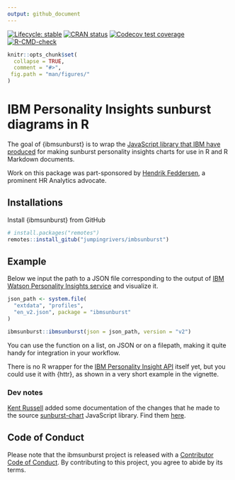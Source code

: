 ```yaml
---
output: github_document
---
```

<!-- badges: start -->
[![Lifecycle: stable](https://img.shields.io/badge/lifecycle-stable-brightgreen.svg)](https://lifecycle.r-lib.org/articles/stages.html#stable)
[![CRAN status](https://www.r-pkg.org/badges/version/ibmsunburst)](https://CRAN.R-project.org/package=ibmsunburst)
[![Codecov test
coverage](https://codecov.io/gh/jumpingrivers/ibmsunburst/branch/main/graph/badge.svg)](https://app.codecov.io/gh/jumpingrivers/ibmsunburst?branch=main)
[![R-CMD-check](https://github.com/jumpingrivers/ibmsunburst/workflows/R-CMD-check/badge.svg)](https://github.com/jumpingrivers/ibmsunburst/actions)
<!-- badges: end -->


```r
knitr::opts_chunk$set(
  collapse = TRUE,
  comment = "#>",
 fig.path = "man/figures/"
)
```

# IBM Personality Insights sunburst diagrams in R

The goal of {ibmsunburst} is to wrap the [JavaScript library that IBM have produced](https://github.com/personality-insights/sunburst-chart/) for making sunburst personality insights charts for use in R and R Markdown documents.

Work on this package was part-sponsored by [Hendrik Feddersen](//github.com/Hendrik147), a prominent HR Analytics advocate.

## Installations

Install {ibmsunburst} from GitHub

```r
# install.packages("remotes")
remotes::install_gitub("jumpingrivers/imbsunburst")
```

## Example

Below we input the path to a JSON file corresponding to the output of [IBM Watson Personality Insights service](https://www.ibm.com/watson/services/personality-insights/) and visualize it.

```r
json_path <- system.file(
  "extdata", "profiles",
  "en_v2.json", package = "ibmsunburst"
)

ibmsunburst::ibmsunburst(json = json_path, version = "v2")

```

You can use the function on a list, on JSON or on a filepath, making it quite handy for integration in your workflow. 

There is no R wrapper for the [IBM Personality Insight API](https://www.ibm.com/docs/en/app-connect/containers_cd?topic=SSTTDS_contcd/com.ibm.ace.icp.doc/localconn_ibmwatsonpi.html) itself yet, but you could use it with {httr}, as shown in a very short example in the vignette.

### Dev notes

[Kent Russell](https://github.com/timelyportfolio) added some documentation of the changes that he made to the source [sunburst-chart](https://github.com/personality-insights/sunburst-chart) JavaScript library. Find them [here](inst/dev_notes.md).

## Code of Conduct
  
Please note that the ibmsunburst project is released with a [Contributor Code of Conduct](https://contributor-covenant.org/version/2/0/CODE_OF_CONDUCT.html). By contributing to this project, you agree to abide by its terms.
